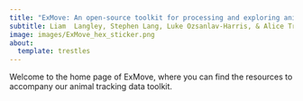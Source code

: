 ```yaml
---
title: "ExMove: An open-source toolkit for processing and exploring animal tracking data in R"
subtitle: Liam  Langley, Stephen Lang, Luke Ozsanlav-Harris, & Alice Trevail
image: images/ExMove_hex_sticker.png
about:
  template: trestles
---
```


Welcome to the home page of ExMove, where you can find the resources to accompany our animal tracking data toolkit.
